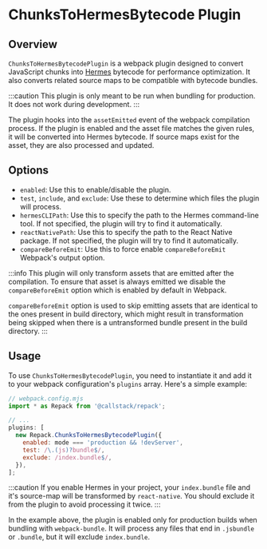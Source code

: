 # ChunksToHermesBytecode Plugin

## Overview

`ChunksToHermesBytecodePlugin` is a webpack plugin designed to convert JavaScript chunks into [Hermes](https://hermesengine.dev/) bytecode for performance optimization.
It also converts related source maps to be compatible with bytecode bundles.

:::caution
This plugin is only meant to be run when bundling for production. It does not work during development.
:::

The plugin hooks into the `assetEmitted` event of the webpack compilation process. If the plugin is enabled and the asset file matches the given rules, it will be converted into Hermes bytecode. If source maps exist for the asset, they are also processed and updated.

## Options

- `enabled`: Use this to enable/disable the plugin.
- `test`, `include`, and `exclude`: Use these to determine which files the plugin will process.
- `hermesCLIPath`: Use this to specify the path to the Hermes command-line tool.
  If not specified, the plugin will try to find it automatically.
- `reactNativePath`: Use this to specify the path to the React Native package.
  If not specified, the plugin will try to find it automatically.
- `compareBeforeEmit`: Use this to force enable `compareBeforeEmit` Webpack's output option.

:::info
This plugin will only transform assets that are emitted after the compilation.
To ensure that asset is always emitted we disable the `compareBeforeEmit` option
which is enabled by default in Webpack.

`compareBeforeEmit` option is used to skip emitting assets that are identical to the
ones present in build directory, which might result in transformation being
skipped when there is a untransformed bundle present in the build directory.
:::

## Usage

To use `ChunksToHermesBytecodePlugin`, you need to instantiate it and add it to your webpack configuration's `plugins` array. Here's a simple example:

```js
// webpack.config.mjs
import * as Repack from '@callstack/repack';

// ...
plugins: [
  new Repack.ChunksToHermesBytecodePlugin({
    enabled: mode === 'production && !devServer',
    test: /\.(js)?bundle$/,
    exclude: /index.bundle$/,
  }),
];
```

:::caution
If you enable Hermes in your project, your `index.bundle` file and it's source-map will be transformed by `react-native`.
You should exclude it from the plugin to avoid processing it twice.
:::

In the example above, the plugin is enabled only for production builds when bundling with `webpack-bundle`.
It will process any files that end in `.jsbundle` or `.bundle`, but it will exclude `index.bundle`.
